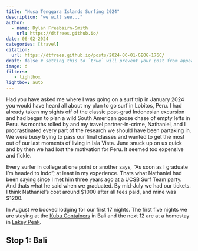 ```yaml
---
title: "Nusa Tenggara Islands Surfing 2024"
description: "we will see..."
author:
  - name: Dylan Freebairn-Smith
    url: https://dtfrees.github.io/
date: 06-02-2024
categories: [travel] 
citation:
  url: https://dtfrees.github.io/posts/2024-06-01-GEOG-176C/
draft: false # setting this to `true` will prevent your post from appearing on your listing page until you're ready!
image: d
filters:
   - lightbox
lightbox: auto
---
```


Had you have asked me where I was going on a surf trip in January 2024 you would have heard all about my plan to go surf in Lobitos, Peru. I had already taken my sights off of the classic post-grad Indonesian excursion and had began to plan a wild South American goose chase of empty lefts in Peru. As months rolled by and my travel partner-in-crime, Nathaniel, and I procrastinated every part of the research we should have been partaking in. We were busy trying to pass our final classes and wanted to get the most out of our last moments of living in Isla Vista. June snuck up on us quick and by then we had lost the motivation for Peru. It seemed too expensive and fickle.

Every surfer in college at one point or another says, "As soon as I graduate I'm headed to Indo"; at least in my experience. Thats what Nathaniel had been saying since I met him three years ago at a UCSB Surf Team party. And thats what he said when we graduated. By mid-July we had our tickets. I think Nathaniel's cost around \$1000 after all fees paid, and mine was \$1200.   

In August we booked lodging for our first 17 nights.  The first five nights we are staying at the [Kubu Containers](https://www.booking.com/hotel/id/kubu-container.html?aid=318615&label=New_English_EN_CA%3A_California_23537601625-oZDzm33GH6aIUa0SqqPZ0AS640819000230%3Apl%3Ata%3Ap1%3Ap2%3Aac%3Aap%3Aneg&sid=12c92e471d51a1684c8bdaf6acc0e65a&dest_id=325689;dest_type=city;dist=0;group_adults=2;group_children=0;hapos=1;hpos=1;no_rooms=1;req_adults=2;req_children=0;room1=A%2CA;sb_price_type=total;sr_order=popularity;srepoch=1725692105;srpvid=c47b309e2e0005ea;type=total;ucfs=1&) in Bali and the next 12 are at a homestay in [Lakey Peak](https://www.booking.com/hotel/id/danny-juljol-homestay-kabupaten-dompu.html).

## **Stop 1: Bali**
